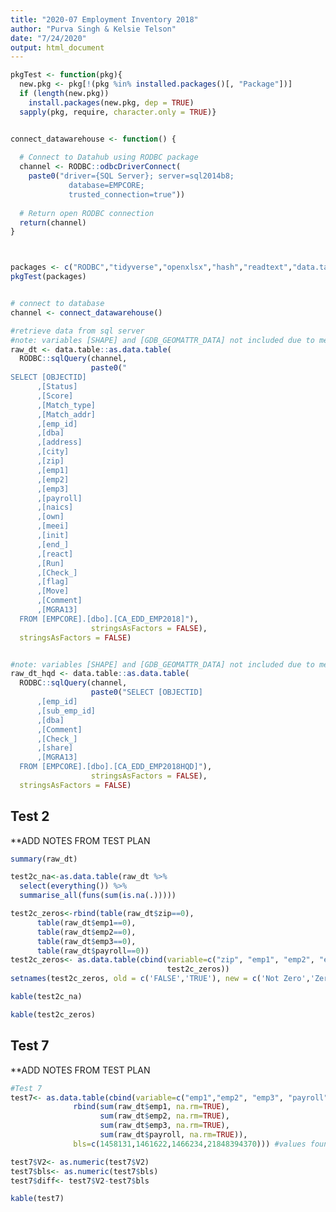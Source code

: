 ```yaml
---
title: "2020-07 Employment Inventory 2018"
author: "Purva Singh & Kelsie Telson"
date: "7/24/2020"
output: html_document
---
```


```r
pkgTest <- function(pkg){
  new.pkg <- pkg[!(pkg %in% installed.packages()[, "Package"])]
  if (length(new.pkg))
    install.packages(new.pkg, dep = TRUE)
  sapply(pkg, require, character.only = TRUE)}


connect_datawarehouse <- function() {
  
  # Connect to Datahub using RODBC package
  channel <- RODBC::odbcDriverConnect(
    paste0("driver={SQL Server}; server=sql2014b8;
             database=EMPCORE;
             trusted_connection=true"))
  
  # Return open RODBC connection
  return(channel)
}



packages <- c("RODBC","tidyverse","openxlsx","hash","readtext","data.table","dplyr", "knitr")
pkgTest(packages)


# connect to database
channel <- connect_datawarehouse()

#retrieve data from sql server
#note: variables [SHAPE] and [GDB_GEOMATTR_DATA] not included due to memory restrictions
raw_dt <- data.table::as.data.table(
  RODBC::sqlQuery(channel,
                  paste0("
SELECT [OBJECTID]
      ,[Status]
      ,[Score]
      ,[Match_type]
      ,[Match_addr]
      ,[emp_id]
      ,[dba]
      ,[address]
      ,[city]
      ,[zip]
      ,[emp1]
      ,[emp2]
      ,[emp3]
      ,[payroll]
      ,[naics]
      ,[own]
      ,[meei]
      ,[init]
      ,[end_]
      ,[react]
      ,[Run]
      ,[Check_]
      ,[flag]
      ,[Move]
      ,[Comment]
      ,[MGRA13]
  FROM [EMPCORE].[dbo].[CA_EDD_EMP2018]"),
                  stringsAsFactors = FALSE),
  stringsAsFactors = FALSE)


#note: variables [SHAPE] and [GDB_GEOMATTR_DATA] not included due to memory restrictions
raw_dt_hqd <- data.table::as.data.table(
  RODBC::sqlQuery(channel,
                  paste0("SELECT [OBJECTID]
      ,[emp_id]
      ,[sub_emp_id]
      ,[dba]
      ,[Comment]
      ,[Check_]
      ,[share]
      ,[MGRA13]
  FROM [EMPCORE].[dbo].[CA_EDD_EMP2018HQD]"),
                  stringsAsFactors = FALSE),
  stringsAsFactors = FALSE)

```

## Test 2

**ADD NOTES FROM TEST PLAN

```r
summary(raw_dt)

test2c_na<-as.data.table(raw_dt %>%
  select(everything()) %>%
  summarise_all(funs(sum(is.na(.)))))

test2c_zeros<-rbind(table(raw_dt$zip==0),
      table(raw_dt$emp1==0),
      table(raw_dt$emp2==0),
      table(raw_dt$emp3==0),
      table(raw_dt$payroll==0))
test2c_zeros<- as.data.table(cbind(variable=c("zip", "emp1", "emp2", "emp3", "payroll"),
                                   test2c_zeros))
setnames(test2c_zeros, old = c('FALSE','TRUE'), new = c('Not Zero','Zero'))

kable(test2c_na)

kable(test2c_zeros)

```

## Test 7

**ADD NOTES FROM TEST PLAN

```r
#Test 7
test7<- as.data.table(cbind(variable=c("emp1","emp2", "emp3", "payroll"),
              rbind(sum(raw_dt$emp1, na.rm=TRUE),
                    sum(raw_dt$emp2, na.rm=TRUE),
                    sum(raw_dt$emp3, na.rm=TRUE),
                    sum(raw_dt$payroll, na.rm=TRUE)),
              bls=c(1458131,1461622,1466234,21848394370))) #values found on bls website, screenshot in project folder

test7$V2<- as.numeric(test7$V2)
test7$bls<- as.numeric(test7$bls)
test7$diff<- test7$V2-test7$bls

kable(test7)

```


